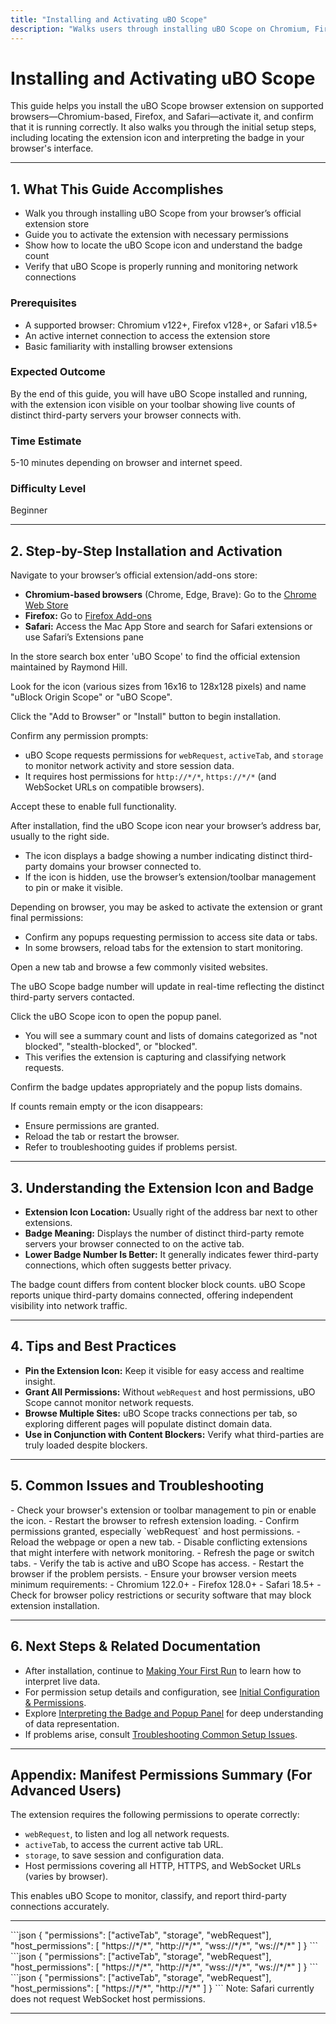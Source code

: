 ```yaml
---
title: "Installing and Activating uBO Scope"
description: "Walks users through installing uBO Scope on Chromium, Firefox, or Safari, activating the extension, and confirming it is running. Includes first-time setup steps and an overview of where the extension icon and badge appear in the browser UI."
---
```


# Installing and Activating uBO Scope

This guide helps you install the uBO Scope browser extension on supported browsers—Chromium-based, Firefox, and Safari—activate it, and confirm that it is running correctly. It also walks you through the initial setup steps, including locating the extension icon and interpreting the badge in your browser's interface.

---

## 1. What This Guide Accomplishes

- Walk you through installing uBO Scope from your browser’s official extension store
- Guide you to activate the extension with necessary permissions
- Show how to locate the uBO Scope icon and understand the badge count
- Verify that uBO Scope is properly running and monitoring network connections

### Prerequisites

- A supported browser: Chromium v122+, Firefox v128+, or Safari v18.5+
- An active internet connection to access the extension store
- Basic familiarity with installing browser extensions

### Expected Outcome

By the end of this guide, you will have uBO Scope installed and running, with the extension icon visible on your toolbar showing live counts of distinct third-party servers your browser connects with.

### Time Estimate

5-10 minutes depending on browser and internet speed.

### Difficulty Level

Beginner

---

## 2. Step-by-Step Installation and Activation

<Steps>
<Step title="Open Your Browser's Extension Store">
Navigate to your browser’s official extension/add-ons store:

- **Chromium-based browsers** (Chrome, Edge, Brave): Go to the [Chrome Web Store](https://chrome.google.com/webstore/category/extensions)
- **Firefox:** Go to [Firefox Add-ons](https://addons.mozilla.org/firefox/)
- **Safari:** Access the Mac App Store and search for Safari extensions or use Safari’s Extensions pane
</Step>

<Step title="Search for 'uBO Scope'">
In the store search box enter 'uBO Scope' to find the official extension maintained by Raymond Hill.

Look for the icon (various sizes from 16x16 to 128x128 pixels) and name "uBlock Origin Scope" or "uBO Scope".
</Step>

<Step title="Install the Extension">
Click the "Add to Browser" or "Install" button to begin installation.

Confirm any permission prompts:

- uBO Scope requests permissions for `webRequest`, `activeTab`, and `storage` to monitor network activity and store session data.
- It requires host permissions for `http://*/*`, `https://*/*` (and WebSocket URLs on compatible browsers).

Accept these to enable full functionality.
</Step>

<Step title="Locate the uBO Scope Icon in Your Browser Toolbar">
After installation, find the uBO Scope icon near your browser’s address bar, usually to the right side.

- The icon displays a badge showing a number indicating distinct third-party domains your browser connected to.
- If the icon is hidden, use the browser’s extension/toolbar management to pin or make it visible.
</Step>

<Step title="Activate the Extension and Verify Permissions">
Depending on browser, you may be asked to activate the extension or grant final permissions:

- Confirm any popups requesting permission to access site data or tabs.
- In some browsers, reload tabs for the extension to start monitoring.
</Step>

<Step title="Visit Some Webpages to Trigger Monitoring">
Open a new tab and browse a few commonly visited websites.

The uBO Scope badge number will update in real-time reflecting the distinct third-party servers contacted.
</Step>

<Step title="Open the Popup Panel for Detailed Insight">
Click the uBO Scope icon to open the popup panel.

- You will see a summary count and lists of domains categorized as "not blocked", "stealth-blocked", or "blocked".
- This verifies the extension is capturing and classifying network requests.
</Step>

<Step title="Verify Functionality with First Validation">
Confirm the badge updates appropriately and the popup lists domains.

If counts remain empty or the icon disappears:

- Ensure permissions are granted.
- Reload the tab or restart the browser.
- Refer to troubleshooting guides if problems persist.
</Step>
</Steps>

---

## 3. Understanding the Extension Icon and Badge

- **Extension Icon Location:** Usually right of the address bar next to other extensions.
- **Badge Meaning:** Displays the number of distinct third-party remote servers your browser connected to on the active tab.
- **Lower Badge Number Is Better:** It generally indicates fewer third-party connections, which often suggests better privacy.

<Info>
The badge count differs from content blocker block counts. uBO Scope reports unique third-party domains connected, offering independent visibility into network traffic.
</Info>

---

## 4. Tips and Best Practices

- **Pin the Extension Icon:** Keep it visible for easy access and realtime insight.
- **Grant All Permissions:** Without `webRequest` and host permissions, uBO Scope cannot monitor network requests.
- **Browse Multiple Sites:** uBO Scope tracks connections per tab, so exploring different pages will populate distinct domain data.
- **Use in Conjunction with Content Blockers:** Verify what third-parties are truly loaded despite blockers.

---

## 5. Common Issues and Troubleshooting

<AccordionGroup title="Troubleshooting Common Setup Issues">
<Accordion title="Extension Icon Not Visible After Installation">
- Check your browser's extension or toolbar management to pin or enable the icon.
- Restart the browser to refresh extension loading.
</Accordion>

<Accordion title="Badge Count Remains Empty After Browsing">
- Confirm permissions granted, especially `webRequest` and host permissions.
- Reload the webpage or open a new tab.
- Disable conflicting extensions that might interfere with network monitoring.
</Accordion>

<Accordion title="Popup Panel Shows 'NO DATA' or Empty Lists">
- Refresh the page or switch tabs.
- Verify the tab is active and uBO Scope has access.
- Restart the browser if the problem persists.
</Accordion>

<Accordion title="Installation Fails or Extension Disabled Automatically">
- Ensure your browser version meets minimum requirements:
  - Chromium 122.0+
  - Firefox 128.0+
  - Safari 18.5+
- Check for browser policy restrictions or security software that may block extension installation.
</Accordion>
</AccordionGroup>

---

## 6. Next Steps & Related Documentation

- After installation, continue to [Making Your First Run](/getting-started/first-steps-and-validation/making-your-first-run) to learn how to interpret live data.
- For permission setup details and configuration, see [Initial Configuration & Permissions](/getting-started/installation-and-setup/initial-configuration).
- Explore [Interpreting the Badge and Popup Panel](/guides/getting-started-usage/interpreting-badge-popup) for deep understanding of data representation.
- If problems arise, consult [Troubleshooting Common Setup Issues](/getting-started/first-steps-and-validation/troubleshooting-setup-issues).

---

## Appendix: Manifest Permissions Summary (For Advanced Users)

The extension requires the following permissions to operate correctly:

- `webRequest`, to listen and log all network requests.
- `activeTab`, to access the current active tab URL.
- `storage`, to save session and configuration data.
- Host permissions covering all HTTP, HTTPS, and WebSocket URLs (varies by browser).

This enables uBO Scope to monitor, classify, and report third-party connections accurately.

---

<CardGroup cols={3}>
<Card title="Chromium Manifest Highlights">
```json
{
  "permissions": ["activeTab", "storage", "webRequest"],
  "host_permissions": [
    "https://*/*",
    "http://*/*",
    "wss://*/*",
    "ws://*/*"
  ]
}
```
</Card>
<Card title="Firefox Manifest Highlights">
```json
{
  "permissions": ["activeTab", "storage", "webRequest"],
  "host_permissions": [
    "https://*/*",
    "http://*/*",
    "wss://*/*",
    "ws://*/*"
  ]
}
```
</Card>
<Card title="Safari Manifest Highlights">
```json
{
  "permissions": ["activeTab", "storage", "webRequest"],
  "host_permissions": [
    "https://*/*",
    "http://*/*"
  ]
}
```
Note: Safari currently does not request WebSocket host permissions.
</Card>
</CardGroup>

---
